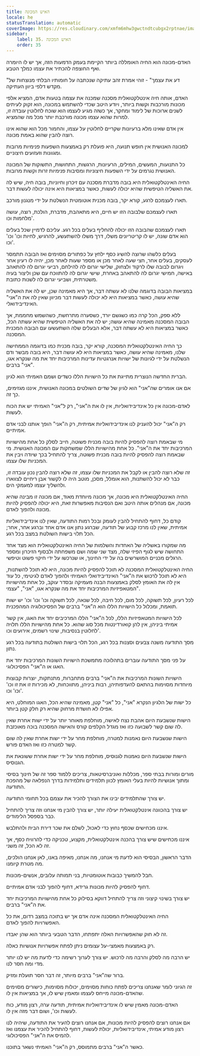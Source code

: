 ```yaml
---
title: האיש המכונה
locale: he
statusTranslation: automatic
coverImage: https://res.cloudinary.com/xmfm6mhw3gwctndtcubgx2rptnae/image/upload/v1740337243/small_cover_educacion_fundamental_a051170f1c.webp
sidebar:
    label: 35. האיש המכונה
    order: 35
---
```

האדם-מכונה הוא החיה האומללה ביותר הקיימת בעמק הדמעות הזה, אך יש לו היומרה ואף החוצפה להכתיר את עצמו כמלך הטבע.

"דע את עצמך" - זוהי אמרת זהב עתיקה שנכתבה על חומותיו הבלתי מנוצחות של מקדש דלפי ביוון העתיקה.

האדם, אותה חיה אינטלקטואלית מסכנה שמכנה את עצמה בטעות אדם, המציא אלפי מכונות מורכבות וקשות ביותר, ויודע היטב שכדי להשתמש במכונה, הוא זקוק לעיתים לשנים ארוכות של לימוד ומחקר, אך כשזה מגיע לעצמו הוא שוכח לחלוטין עובדה זו, למרות שהוא עצמו מכונה מורכבת יותר מכל מה שהמציא.

אין אדם שאינו מלא ברעיונות שקריים לחלוטין על עצמו, והחמור מכל הוא שהוא אינו רוצה להבין שהוא באמת מכונה.

למכונה האנושית אין חופש תנועה, היא פועלת רק באמצעות השפעות פנימיות מרובות ומגוונות וזעזועים חיצוניים.

כל התנועות, המעשים, המילים, הרעיונות, הרגשות, התחושות, התשוקות של המכונה האנושית נגרמים על ידי השפעות חיצוניות ומסיבות פנימיות זרות וקשות מרובות.

החיה האינטלקטואלית היא בובה מדברת מסכנה עם זיכרון וחיוניות, בובה חיה, שיש לה את האשליה הטיפשית שהיא יכולה לעשות, כאשר במציאות היא אינה יכולה לעשות דבר.

תארו לעצמכם לרגע, קורא יקר, בובה מכנית אוטומטית הנשלטת על ידי מנגנון מורכב.

תארו לעצמכם שלבובה הזו יש חיים, היא מתאהבת, מדברת, הולכת, רוצה, עושה מלחמות וכו'.

תארו לעצמכם שהבובה הזו יכולה להחליף בעלים בכל רגע. עליכם לדמיין שכל בעלים הוא אדם שונה, יש לו קריטריונים משלו, דרך משלו להשתעשע, להרגיש, לחיות וכו' וכו' וכו'.

בעלים כלשהו שרוצה להשיג כסף ילחץ על כפתורים מסוימים ואז הבובה תתמסר לעסקים, בעלים אחר, חצי שעה לאחר מכן או מספר שעות לאחר מכן, יהיה לו רעיון אחר ויגרום לבובה שלו לרקוד ולצחוק, שלישי יגרום לה להילחם, רביעי יגרום לה להתאהב באישה, חמישי יגרום לה להתאהב באחרת, שישי יגרום לה להתווכח עם שכן וליצור בעיה משטרתית, ושביעי יגרום לה לשנות כתובת.

במציאות הבובה בדוגמה שלנו לא עשתה דבר, אך היא מאמינה שכן, יש לה את האשליה שהיא עושה, כאשר במציאות היא לא יכולה לעשות דבר מכיוון שאין לה את ה"אני" האינדיבידואלי.

ללא ספק, הכל קרה כמו כשגשם יורד, כשסערה מתרחשת, כשהשמש מחממת, אך הבובה המסכנה מאמינה שהיא עושה; יש לה את האשליה הטיפשית שהיא עשתה הכל, כאשר במציאות היא לא עשתה דבר, אלא הבעלים שלה השתעשעו עם הבובה המכנית המסכנה.

כך החיה האינטלקטואלית המסכנה, קורא יקר, בובה מכנית כמו בדוגמה הממחישה שלנו, מאמינה שהיא עושה, כאשר במציאות היא לא עושה דבר, היא בובה מבשר ודם הנשלטת על ידי לגיונות של ישויות אנרגטיות עדינות המרכיבות יחד את מה שנקרא אגו, "אני" ברבים.

הברית החדשה הנוצרית מתייגת את כל הישויות הללו כשדים ושמם האמיתי הוא לגיון.

אם אנו אומרים שה"אני" הוא לגיון של שדים השולטים במכונה האנושית, איננו מגזימים, כך זה.

לאדם-מכונה אין כל אינדיבידואליות, אין לו את ה"אני", רק ל"אני" האמיתי יש את הכוח לעשות.

רק ה"אני" יכול להעניק לנו אינדיבידואליות אמיתית, רק ה"אני" הופך אותנו לבני אדם אמיתיים.

מי שבאמת רוצה להפסיק להיות בובה מכנית פשוטה, חייב לסלק כל אחת מהישויות המרכיבות יחד את ה"אני". כל אחת מהישויות הללו שמשחקות עם המכונה האנושית. מי שבאמת רוצה להפסיק להיות בובה מכנית פשוטה, צריך להתחיל בכך שיודה ויבין את המכניות שלו עצמו.

זה שלא רוצה להבין או לקבל את המכניות שלו עצמו, זה שלא רוצה להבין נכון עובדה זו, כבר לא יכול להשתנות, הוא אומלל, מסכן, מוטב היה לו לקשור אבן ריחיים לצווארו ולהשליך עצמו למעמקי הים.

החיה האינטלקטואלית היא מכונה, אך מכונה מיוחדת מאוד, אם מכונה זו מבינה שהיא מכונה, אם מנהלים אותה היטב ואם הנסיבות מאפשרות זאת, היא יכולה להפסיק להיות מכונה ולהפוך לאדם.

קודם כל, דחוף להתחיל להבין לעומק ובכל רמות התודעה, שאין לנו אינדיבידואליות אמיתית, שאין לנו מרכז קבוע של תודעה, שברגע נתון אנו אדם אחד וברגע אחר, אחר; הכל תלוי בישות השולטת במצב בכל רגע.

מה שמקורו באשליה של האחדות והשלמות של החיה האינטלקטואלית הוא מצד אחד התחושה שיש לגוף הפיזי שלה, מצד שני שמה ושם משפחתה ולבסוף הזיכרון ומספר הרגלים מכניים המושרשים בה על ידי החינוך, או שנרכשו על ידי חיקוי פשוט וטיפשי.

החיה האינטלקטואלית המסכנה לא תוכל להפסיק להיות מכונה, היא לא תוכל להשתנות, היא לא תוכל לרכוש את ה"אני" האינדיבידואלי האמיתי ולהפוך לאדם לגיטימי, כל עוד אין לה את האומץ לסלק באמצעות הבנה מעמיקה ובסדר עוקב, כל אחת מהישויות המטאפיזיות המרכיבות יחד את מה שנקרא אגו, "אני", "עצמי".

לכל רעיון, לכל תשוקה, לכל מום, לכל חיבה, לכל שנאה, לכל תשוקה וכו' וכו' וכו' יש ישות תואמת, ומכלול כל הישויות הללו הוא ה"אני" ברבים של הפסיכולוגיה המהפכנית.

לכל הישויות המטאפיזיות הללו, לכל ה"אני" הללו המרכיבים יחד את האגו, אין קשר אמיתי ביניהן, אין להן קואורדינטות מכל סוג שהוא. כל אחת מהישויות הללו תלויה לחלוטין בנסיבות, שינוי רשמים, אירועים וכו'.

מסך התודעה משנה צבעים וסצנות בכל רגע, הכל תלוי בישות השולטת בתודעה בכל רגע נתון.

על פני מסך התודעה עוברים בתהלוכה מתמשכת הישויות השונות המרכיבות יחד את האגו או ה"אני" הפסיכולוגי.

הישויות השונות המרכיבות את ה"אני" ברבים מתחברות, מתנתקות, יוצרות קבוצות מיוחדות מסוימות בהתאם להעדפותיהן, רבות ביניהן, מתווכחות, לא מכירות זו את זו וכו' וכו' וכו'.

כל ישות של הלגיון הנקרא "אני", כל "אני" קטן, מאמינה שהיא הכל, האגו המוחלט, היא אפילו לא חושדת מרחוק שהיא רק חלק קטן ביותר.

הישות שנשבעת היום אהבת נצח לאישה, מוחלפת מאוחר יותר על ידי ישות אחרת שאין לה שום קשר לשבועה כזו ואז מגדל הקלפים קורס והאישה המסכנה בוכה מאוכזבת.

הישות שנשבעת היום נאמנות למטרה, מוחלפת מחר על ידי ישות אחרת שאין לה שום קשר למטרה כזו ואז האדם פורש.

הישות שנשבעת היום נאמנות לגנוסיס, מוחלפת מחר על ידי ישות אחרת ששונאת את הגנוסיס.

מורים ומורות בבתי ספר, מכללות ואוניברסיטאות, צריכים ללמוד ספר זה של חינוך בסיסי ומתוך אנושיות להיות בעלי האומץ לכוון תלמידים ותלמידות בדרך הנפלאה של מהפכת התודעה.

יש צורך שהתלמידים יבינו את הצורך להכיר את עצמם בכל תחומי התודעה.

יש צורך בהכוונה אינטלקטואלית יעילה יותר, יש צורך להבין מי אנחנו וזה צריך להתחיל כבר בספסל הלימודים.

איננו מכחישים שכסף נחוץ כדי לאכול, לשלם את שכר דירת הבית ולהתלבש.

איננו מכחישים שיש צורך בהכנה אינטלקטואלית, מקצוע, טכניקה כדי להרוויח כסף, אך זה לא הכל, זה משני.

הדבר הראשון, הבסיסי הוא לדעת מי אנחנו, מה אנחנו, מאיפה באנו, לאן אנחנו הולכים, מה מטרת קיומנו.

חבל להמשיך כבובות אוטומטיות, בני תמותה עלובים, אנשים-מכונות.

דחוף להפסיק להיות מכונות גרידא, דחוף להפוך לבני אדם אמיתיים.

יש צורך בשינוי קיצוני וזה צריך להתחיל דווקא בסילוק כל אחת מהישויות המרכיבות יחד את ה"אני" ברבים.

החיה האינטלקטואלית המסכנה אינה אדם אך יש בתוכה במצב רדום, את כל האפשרויות להפוך לאדם.

זה לא חוק שהאפשרויות האלה יתפתחו, הדבר הטבעי ביותר הוא שהן יאבדו.

רק באמצעות מאמצי-על עצומים ניתן לפתח אפשרויות אנושיות כאלה.

יש הרבה מה לסלק והרבה מה לרכוש. יש צורך לערוך רשימה כדי לדעת מה יש לנו יותר מדי ומה חסר לנו.

ברור שה"אני" ברבים מיותר, זה דבר חסר תועלת ומזיק.

זה הגיוני לומר שאנחנו צריכים לפתח כוחות מסוימים, יכולות מסוימות, כישורים מסוימים שהאדם-מכונה מייחס לעצמו ומאמין שיש לו, אך במציאות אין לו.

האדם-מכונה מאמין שיש לו אינדיבידואליות אמיתית, תודעה ערה, רצון מודע, כוח לעשות וכו', ושום דבר מזה אין לו.

אם אנחנו רוצים להפסיק להיות מכונות, אם אנחנו רוצים להעיר את התודעה, שיהיה לנו רצון מודע אמיתי, אינדיבידואליות, יכולת לעשות, דחוף להתחיל להכיר את עצמנו ואז להמיס את ה"אני" הפסיכולוגי.

כאשר ה"אני" ברבים מתמוסס, רק ה"אני" האמיתי נשאר בתוכנו.

